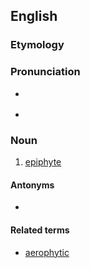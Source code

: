 {{also|aérophyte}}
==English==

===Etymology===
{{confix|en|aero|phyte|t1=air|t2=plant}}

===Pronunciation===
* {{a|RP}} {{IPA|en|/ˈɛː.ɹə(ʊ).fʌɪt/}}
* {{a|US}} {{IPA|en|/ˈɛ.ɹoʊˌ.faɪt/|/ˈɛ.ɹəˌ.faɪt/}}

===Noun===
{{en-noun}}

# {{lb|en|biology}} [[epiphyte]]

====Antonyms====
* {{l|en|anaerophyte}}

====Related terms====
* [[aerophytic]]